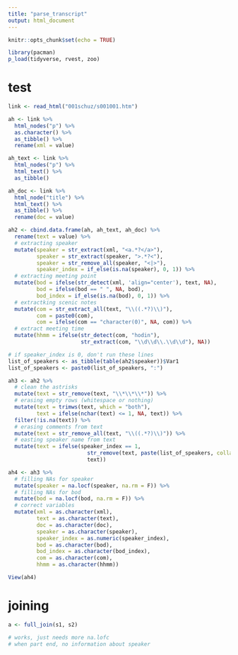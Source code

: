 ```yaml
---
title: "parse_transcript"
output: html_document
---
```


```r
knitr::opts_chunk$set(echo = TRUE)

library(pacman)
p_load(tidyverse, rvest, zoo)
```

# test
```r
link <- read_html("001schuz/s001001.htm")

ah <- link %>%
  html_nodes("p") %>%
  as.character() %>%
  as_tibble() %>%
  rename(xml = value)

ah_text <- link %>%
  html_nodes("p") %>%
  html_text() %>%
  as_tibble()

ah_doc <- link %>%
  html_node("title") %>%
  html_text() %>%
  as_tibble() %>%
  rename(doc = value)

ah2 <- cbind.data.frame(ah, ah_text, ah_doc) %>%
  rename(text = value) %>%
  # extracting speaker
  mutate(speaker = str_extract(xml, "<a.*?</a>"),
         speaker = str_extract(speaker, ">.*?<"),
         speaker = str_remove_all(speaker, "<|>"),
         speaker_index = if_else(is.na(speaker), 0, 1)) %>%
  # extracting meeting point
  mutate(bod = ifelse(str_detect(xml, 'align="center'), text, NA),
         bod = ifelse(bod == " ", NA, bod),
         bod_index = if_else(is.na(bod), 0, 1)) %>%
  # extractking scenic notes
  mutate(com = str_extract_all(text, "\\((.*?)\\)"),
         com = paste0(com),
         com = ifelse(com == "character(0)", NA, com)) %>%
  # extract meeting time
  mutate(hhmm = ifelse(str_detect(com, "hodin"), 
                       str_extract(com, "\\d\\d\\.\\d\\d"), NA))

# if speaker_index is 0, don't run these lines
list_of_speakers <- as_tibble(table(ah2$speaker))$Var1
list_of_speakers <- paste0(list_of_speakers, ":")

ah3 <- ah2 %>%
  # clean the astrisks 
  mutate(text = str_remove(text, "\\*\\*\\*")) %>%
  # erasing empty rows (whitespace or nothing)
  mutate(text = trimws(text, which = "both"),
         text = ifelse(nchar(text) <= 1, NA, text)) %>%
  filter(!is.na(text)) %>%
  # erasing comments from text
  mutate(text = str_remove_all(text, "\\((.*?)\\)")) %>%
  # easting speaker name from text
  mutate(text = ifelse(speaker_index == 1, 
                         str_remove(text, paste(list_of_speakers, collapse = "|")), 
                         text))

ah4 <- ah3 %>%
  # filling NAs for speaker
  mutate(speaker = na.locf(speaker, na.rm = F)) %>%
  # filling NAs for bod
  mutate(bod = na.locf(bod, na.rm = F)) %>%
  # correct variables
  mutate(xml = as.character(xml),
         text = as.character(text),
         doc = as.character(doc),
         speaker = as.character(speaker),
         speaker_index = as.numeric(speaker_index),
         bod = as.character(bod),
         bod_index = as.character(bod_index),
         com = as.character(com),
         hhmm = as.character(hhmm))

View(ah4)
```

# joining
```r
a <- full_join(s1, s2)

# works, just needs more na.lofc
# when part end, no information about speaker
```

